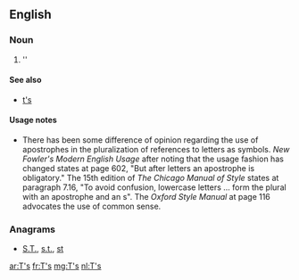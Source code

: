 ==English==

===Noun===
{{head|en}}

# ''{{plural of|T}}

====See also====
* [[t's]]

====Usage notes====
* There has been some difference of opinion regarding the use of apostrophes in the pluralization of references to letters as symbols.  ''New Fowler's Modern English Usage'' after noting that the usage fashion has changed states at page 602, "But after letters an apostrophe is obligatory."    The 15th edition of ''The Chicago Manual of Style'' states at paragraph 7.16, "To avoid confusion, lowercase letters ... form the plural with an apostrophe and an s".  The ''Oxford Style Manual'' at page 116 advocates the use of common sense.

===Anagrams===
* [[S.T.#English|S.T.]], [[s.t.#English|s.t.]], [[st#English|st]]

[[ar:T's]]
[[fr:T's]]
[[mg:T's]]
[[nl:T's]]